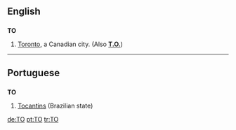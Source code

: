 {{see|to|To|.to|tő|tö}}
==English==

==={{abbreviation}}===
'''TO'''

# {{informal}} [[Toronto]], a Canadian city. (Also '''[[T.O.]]''')

----

==Portuguese==

==={{abbreviation}}===
'''TO'''

# [[Tocantins]] (Brazilian state)

[[de:TO]]
[[pt:TO]]
[[tr:TO]]